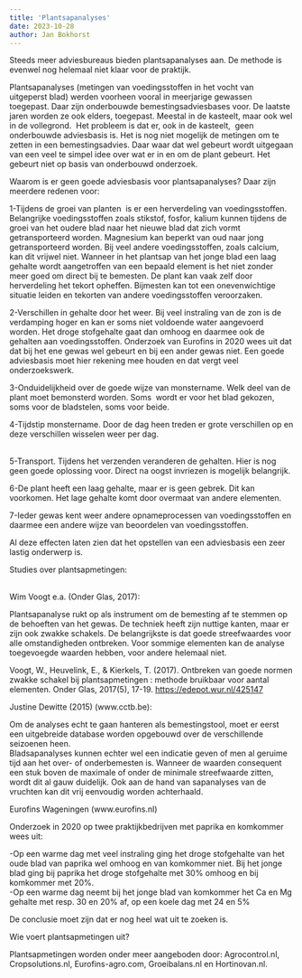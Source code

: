 ```yaml
---
title: 'Plantsapanalyses'
date: 2023-10-28
author: Jan Bokhorst
---
```


Steeds meer adviesbureaus bieden plantsapanalyses aan. De methode is evenwel nog helemaal niet klaar voor de praktijk.

Plantsapanalyses (metingen van voedingsstoffen in het vocht van uitgeperst blad) werden voorheen vooral in meerjarige gewassen toegepast. Daar zijn onderbouwde bemestingsadviesbases voor. De laatste jaren worden ze ook elders, toegepast. Meestal in de kasteelt, maar ook wel in de vollegrond.  Het probleem is dat er, ook in de kasteelt,  geen onderbouwde adviesbasis is. Het is nog niet mogelijk de metingen om te zetten in een bemestingsadvies. Daar waar dat wel gebeurt wordt uitgegaan van een veel te simpel idee over wat er in en om de plant gebeurt. Het gebeurt niet op basis van onderbouwd onderzoek.


  


Waarom is er geen goede adviesbasis voor plantsapanalyses? Daar zijn meerdere redenen voor:

  


1-Tijdens de groei van planten  is er een herverdeling van voedingsstoffen. Belangrijke voedingsstoffen zoals stikstof, fosfor, kalium kunnen tijdens de groei van het oudere blad naar het nieuwe blad dat zich vormt getransporteerd worden. Magnesium kan beperkt van oud naar jong getransporteerd worden. Bij veel andere voedingsstoffen, zoals calcium, kan dit vrijwel niet. Wanneer in het plantsap van het jonge blad een laag gehalte wordt aangetroffen van een bepaald element is het niet zonder meer goed om direct bij te bemesten. De plant kan vaak zelf door herverdeling het tekort opheffen. Bijmesten kan tot een onevenwichtige situatie leiden en tekorten van andere voedingsstoffen veroorzaken.   
  


2-Verschillen in gehalte door het weer. Bij veel instraling van de zon is de verdamping hoger en kan er soms niet voldoende water aangevoerd worden. Het droge stofgehalte gaat dan omhoog en daarmee ook de gehalten aan voedingsstoffen. Onderzoek van Eurofins in 2020 wees uit dat dat bij het ene gewas wel gebeurt en bij een ander gewas niet. Een goede adviesbasis moet hier rekening mee houden en dat vergt veel onderzoekswerk.

  


3-Onduidelijkheid over de goede wijze van monstername. Welk deel van de plant moet bemonsterd worden. Soms  wordt er voor het blad gekozen, soms voor de bladstelen, soms voor beide.

  


4-Tijdstip monstername. Door de dag heen treden er grote verschillen op en deze verschillen wisselen weer per dag.  
 


5-Transport. Tijdens het verzenden veranderen de gehalten. Hier is nog geen goede oplossing voor. Direct na oogst invriezen is mogelijk belangrijk.

  


6-De plant heeft een laag gehalte, maar er is geen gebrek. Dit kan voorkomen. Het lage gehalte komt door overmaat van andere elementen.  


  


7-Ieder gewas kent weer andere opnameprocessen van voedingsstoffen en daarmee een andere wijze van beoordelen van voedingsstoffen.


  


Al deze effecten laten zien dat het opstellen van een adviesbasis een zeer lastig onderwerp is.

  


Studies over plantsapmetingen:  
   

Wim Voogt e.a. (Onder Glas, 2017):

Plantsapanalyse rukt op als instrument om de bemesting af te stemmen op de behoeften van het gewas. De techniek heeft zijn nuttige kanten, maar er zijn ook zwakke schakels. De belangrijkste is dat goede streefwaardes voor alle omstandigheden ontbreken. Voor sommige elementen kan de analyse toegevoegde waarden hebben, voor andere helemaal niet.

  


Voogt, W., Heuvelink, E., & Kierkels, T. (2017). Ontbreken van goede normen zwakke schakel bij plantsapmetingen : methode bruikbaar voor aantal elementen. Onder Glas, 2017(5), 17-19. <https://edepot.wur.nl/425147>

  


Justine Dewitte (2015) (www.cctb.be):

Om de analyses echt te gaan hanteren als bemestingstool, moet er eerst een uitgebreide database worden opgebouwd over de verschillende seizoenen heen.   
Bladsapanalyses kunnen echter wel een indicatie geven of men al geruime tijd aan het over- of onderbemesten is. Wanneer de waarden consequent een stuk boven de maximale of onder de minimale streefwaarde zitten, wordt dit al gauw duidelijk. Ook aan de hand van sapanalyses van de vruchten kan dit vrij eenvoudig worden achterhaald.


  


Eurofins Wageningen (www.eurofins.nl)

Onderzoek in 2020 op twee praktijkbedrijven met paprika en komkommer wees uit:

-Op een warme dag met veel instraling ging het droge stofgehalte van het oude blad van paprika wel omhoog en van komkommer niet. Bij het jonge blad ging bij paprika het droge stofgehalte met 30% omhoog en bij komkommer met 20%.  
 -Op een warme dag neemt bij het jonge blad van komkommer het Ca en Mg gehalte met resp. 30 en 20% af, op een koele dag met 24 en 5%

  


De conclusie moet zijn dat er nog heel wat uit te zoeken is.  


  


Wie voert plantsapmetingen uit?



Plantsapmetingen worden onder meer aangeboden door: Agrocontrol.nl, Cropsolutions.nl, Eurofins-agro.com, Groeibalans.nl en Hortinovan.nl.

  
    
 


  











